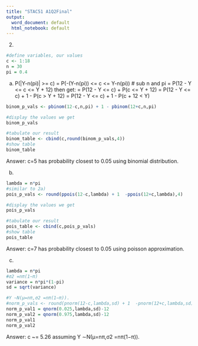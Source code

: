 ```yaml
---
title: "STAC51 A1Q2Final"
output:
  word_document: default
  html_notebook: default
---
```


2)

```r
#define variables, our values
c <- 1:18
n = 30
pi = 0.4
```

a)
P(|Y-n(pi)| >= c) 
= P(-(Y-n(pi)) <= c <= Y-n(pi))
# sub n and pi
= P(12 - Y <= c <= Y + 12)
then get: 
= P(12 - Y <= c) + P(c <= Y + 12)
= P(12 - Y <= c) + 1 - P(c > Y + 12)
= P(12 - Y <= c) + 1 - P(c + 12 < Y)
```r
binom_p_vals <- pbinom(12-c,n,pi) + 1 - pbinom(12+c,n,pi)

#display the values we get
binom_p_vals
```

```r
#tabulate our result
binom_table <- cbind(c,round(binom_p_vals,4))
#show table
binom_table
```

Answer: c=5 has probability closest to 0.05 using binomial distribution.


b) 
```r
lambda = n*pi
#similar to 2a)
pois_p_vals <- round(ppois(12-c,lambda) + 1  -ppois(12+c,lambda),4)

#display the values we get
pois_p_vals
```

```r
#tabulate our result
pois_table <- cbind(c,pois_p_vals)
#show table
pois_table
```
Answer: c=7 has probability closest to 0.05 using poisson approximation.


c) 
```r
lambda = n*pi
#σ2 =nπ(1−π)
variance = n*pi*(1-pi)
sd = sqrt(variance)

#Y ∼N(μ=nπ,σ2 =nπ(1−π)).
#norm_p_vals <- round(pnorm(12-c,lambda,sd) + 1  -pnorm(12+c,lambda,sd),4)
norm_p_val1 = qnorm(0.025,lambda,sd)-12
norm_p_val2 = qnorm(0.975,lambda,sd)-12
norm_p_val1
norm_p_val2
```
Answer: c ~= 5.26 assuming Y ∼N(μ=nπ,σ2 =nπ(1−π)).
